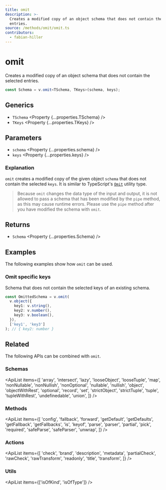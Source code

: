 ```yaml
---
title: omit
description: >-
  Creates a modified copy of an object schema that does not contain the selected
  entries.
source: /methods/omit/omit.ts
contributors:
  - fabian-hiller
---
```



# omit

Creates a modified copy of an object schema that does not contain the selected entries.

```ts
const Schema = v.omit<TSchema, TKeys>(schema, keys);
```

## Generics

- `TSchema` <Property {...properties.TSchema} />
- `TKeys` <Property {...properties.TKeys} />

## Parameters

- `schema` <Property {...properties.schema} />
- `keys` <Property {...properties.keys} />

### Explanation

`omit` creates a modified copy of the given object `schema` that does not contain the selected `keys`. It is similar to TypeScript's [`Omit`](https://www.typescriptlang.org/docs/handbook/utility-types.html#omittype-keys) utility type.

> Because `omit` changes the data type of the input and output, it is not allowed to pass a schema that has been modified by the <Link href='../pipe/'>`pipe`</Link> method, as this may cause runtime errors. Please use the <Link href='../pipe/'>`pipe`</Link> method after you have modified the schema with `omit`.

## Returns

- `Schema` <Property {...properties.Schema} />

## Examples

The following examples show how `omit` can be used.

### Omit specific keys

Schema that does not contain the selected keys of an existing schema.

```ts
const OmittedSchema = v.omit(
  v.object({
    key1: v.string(),
    key2: v.number(),
    key3: v.boolean(),
  }),
  ['key1', 'key3']
); // { key2: number }
```

## Related

The following APIs can be combined with `omit`.

### Schemas

<ApiList
  items={[
    'array',
    'intersect',
    'lazy',
    'looseObject',
    'looseTuple',
    'map',
    'nonNullable',
    'nonNullish',
    'nonOptional',
    'nullable',
    'nullish',
    'object',
    'objectWithRest',
    'optional',
    'record',
    'set',
    'strictObject',
    'strictTuple',
    'tuple',
    'tupleWithRest',
    'undefinedable',
    'union',
  ]}
/>

### Methods

<ApiList
  items={[
    'config',
    'fallback',
    'forward',
    'getDefault',
    'getDefaults',
    'getFallback',
    'getFallbacks',
    'is',
    'keyof',
    'parse',
    'parser',
    'partial',
    'pick',
    'required',
    'safeParse',
    'safeParser',
    'unwrap',
  ]}
/>

### Actions

<ApiList
  items={[
    'check',
    'brand',
    'description',
    'metadata',
    'partialCheck',
    'rawCheck',
    'rawTransform',
    'readonly',
    'title',
    'transform',
  ]}
/>

### Utils

<ApiList items={['isOfKind', 'isOfType']} />
